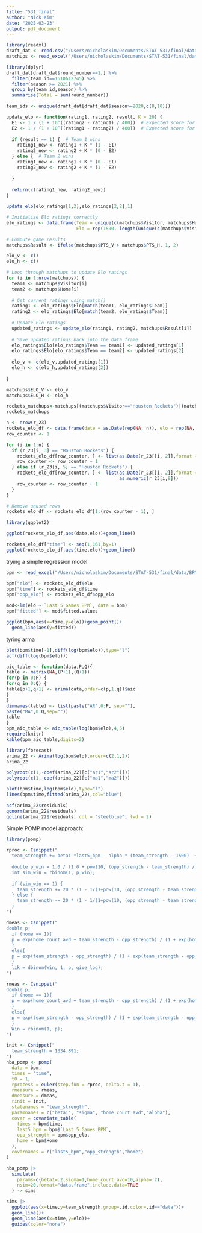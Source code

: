 ```yaml
---
title: "531_final"
author: "Nick Kim"
date: "2025-03-23"
output: pdf_document
---
```


```r
library(readxl)
draft_dat <- read.csv("/Users/nicholaskim/Documents/STAT-531/final/data/draft_history.csv")
matchups <- read_excel("/Users/nicholaskim/Documents/STAT-531/final/data/matchups.xlsx")
```

```r
library(dplyr)
draft_dat[draft_dat$round_number==1,] %>% 
  filter(team_id==1610612745) %>% 
  filter(season >= 2021) %>% 
  group_by(team_id,season) %>% 
  summarise(Total = sum(round_number))
```

```r
team_ids <- unique(draft_dat[draft_dat$season>=2020,c(8,10)])
```

```r
update_elo <- function(rating1, rating2, result, K = 20) {
  E1 <- 1 / (1 + 10^((rating2 - rating1) / 400))  # Expected score for team 1
  E2 <- 1 / (1 + 10^((rating1 - rating2) / 400))  # Expected score for team 2
  
  if (result == 1) {  # Team 1 wins
    rating1_new <- rating1 + K * (1 - E1)
    rating2_new <- rating2 + K * (0 - E2)
  } else {  # Team 2 wins
    rating1_new <- rating1 + K * (0 - E1)
    rating2_new <- rating2 + K * (1 - E2)
    
  } 
  
  return(c(rating1_new, rating2_new))
}
```


```r
update_elo(elo_ratings[1,2],elo_ratings[2,2],1)
```

```r
# Initialize Elo ratings correctly
elo_ratings <- data.frame(Team = unique(c(matchups$Visitor, matchups$Home)),
                          Elo = rep(1500, length(unique(c(matchups$Visitor, matchups$Home)))))

# Compute game results
matchups$Result <- ifelse(matchups$PTS_V > matchups$PTS_H, 1, 2)  

elo_v <- c()
elo_h <- c()

# Loop through matchups to update Elo ratings
for (i in 1:nrow(matchups)) {
  team1 <- matchups$Visitor[i]
  team2 <- matchups$Home[i]
  
  # Get current ratings using match()
  rating1 <- elo_ratings$Elo[match(team1, elo_ratings$Team)]
  rating2 <- elo_ratings$Elo[match(team2, elo_ratings$Team)]
  
  # Update Elo ratings
  updated_ratings <- update_elo(rating1, rating2, matchups$Result[i])
  
  # Save updated ratings back into the data frame
  elo_ratings$Elo[elo_ratings$Team == team1] <- updated_ratings[1]
  elo_ratings$Elo[elo_ratings$Team == team2] <- updated_ratings[2]
  
  elo_v <- c(elo_v,updated_ratings[1])
  elo_h <- c(elo_h,updated_ratings[2])
  
}

matchups$ELO_V <- elo_v
matchups$ELO_H <- elo_h
```

```r
rockets_matchups<-matchups[(matchups$Visitor=="Houston Rockets")|(matchups$Home=="Houston Rockets"),]
rockets_matchups
```
```r
n <- nrow(r_23)
rockets_elo_df <- data.frame(date = as.Date(rep(NA, n)), elo = rep(NA, n), opp_elo = rep(NA, n))
row_counter <- 1

for (i in 1:n) {
  if (r_23[i, 3] == "Houston Rockets") {
    rockets_elo_df[row_counter, ] <- list(as.Date(r_23[[i, 2]],format = "%a, %b %d, %Y"), as.numeric(r_23[i, 9]), as.numeric(r_23[i,10]))
    row_counter <- row_counter + 1
  } else if (r_23[i, 5] == "Houston Rockets") {
    rockets_elo_df[row_counter, ] <- list(as.Date(r_23[[i, 2]],format = "%a, %b %d, %Y"), as.numeric(r_23[i, 10]),
                                          as.numeric(r_23[i,9]))
    row_counter <- row_counter + 1
  }
}

# Remove unused rows
rockets_elo_df <- rockets_elo_df[1:(row_counter - 1), ]

```

```r
library(ggplot2)

ggplot(rockets_elo_df,aes(date,elo))+geom_line()

rockets_elo_df["time"] <- seq(1,161,by=1)
ggplot(rockets_elo_df,aes(time,elo))+geom_line()
```
trying a simple regression model
```r
bpm <- read_excel("/Users/nicholaskim/Documents/STAT-531/final/data/BPM.xls")

bpm["elo"] <- rockets_elo_df$elo
bpm["time"] <- rockets_elo_df$time
bpm["opp_elo"] <- rockets_elo_df$opp_elo

mod<-lm(elo ~ `Last 5 Games BPM`, data = bpm)
bpm["fitted"] <- mod$fitted.values

ggplot(bpm,aes(x=time,y=elo))+geom_point()+
  geom_line(aes(y=fitted))
```

tyring arma
```r
plot(bpm$time[-1],diff(log(bpm$elo)),type="l")
acf(diff(log(bpm$elo)))
```
```r
aic_table <- function(data,P,Q){
table <- matrix(NA,(P+1),(Q+1))
for(p in 0:P) {
for(q in 0:Q) {
table[p+1,q+1] <- arima(data,order=c(p,1,q))$aic
}
}
dimnames(table) <- list(paste("AR",0:P, sep=""),
paste("MA",0:Q,sep=""))
table
}
bpm_aic_table <- aic_table(log(bpm$elo),4,5)
require(knitr)
kable(bpm_aic_table,digits=2)
```
```r
library(forecast)
arima_22 <- Arima(log(bpm$elo),order=c(2,1,2))
arima_22
```
```r
polyroot(c(1,-coef(arima_22)[c("ar1","ar2")]))
polyroot(c(1,-coef(arima_22)[c("ma1","ma2")]))
```

```r
plot(bpm$time,log(bpm$elo),type="l")
lines(bpm$time,fitted(arima_22),col="blue")
```

```r
acf(arima_22$residuals)
qqnorm(arima_22$residuals)
qqline(arima_22$residuals, col = "steelblue", lwd = 2)
```
Simple POMP model approach:

```r
library(pomp)

rproc <- Csnippet("
  team_strength += beta1 *last5_bpm - alpha * (team_strength - 1500)  + rnorm(0, sigma);
  
  double p_win = 1.0 / (1.0 + pow(10, (opp_strength - team_strength) / 400));
  int sim_win = rbinom(1, p_win); 
  
  if (sim_win == 1) {
    team_strength += 20 * (1 - 1/(1+pow(10, (opp_strength - team_strength)/400)));  
  } else {
    team_strength -= 20 * (1 - 1/(1+pow(10, (opp_strength - team_strength)/400)));  
  }
")

dmeas <- Csnippet("
double p;
  if (home == 1){
  p = exp(home_court_avd + team_strength - opp_strength) / (1 + exp(home_court_avd + team_strength - opp_strength));
  }
  else{
  p = exp(team_strength - opp_strength) / (1 + exp(team_strength - opp_strength));
  }
  lik = dbinom(Win, 1, p, give_log);
")

rmeas <- Csnippet("
double p;
  if (home == 1){
  p = exp(home_court_avd + team_strength - opp_strength) / (1 + exp(home_court_avd + team_strength - opp_strength));
  }
  else{
  p = exp(team_strength - opp_strength) / (1 + exp(team_strength - opp_strength));
  }
  Win = rbinom(1, p);
")

init <- Csnippet("
  team_strength = 1334.891;
")
nba_pomp <- pomp(
  data = bpm,
  times = "time",
  t0 = 1,
  rprocess = euler(step.fun = rproc, delta.t = 1),
  rmeasure = rmeas,
  dmeasure = dmeas,
  rinit = init,
  statenames = "team_strength",
  paramnames = c("beta1", "sigma", "home_court_avd","alpha"),
  covar = covariate_table(
    times = bpm$time,
    last5_bpm = bpm$`Last 5 Games BPM`,
    opp_strength = bpm$opp_elo,
    home = bpm$Home
  ),
  covarnames = c("last5_bpm","opp_strength","home")
)
```

```r
nba_pomp |>
  simulate(
    params=c(beta1=.2,sigma=1,home_court_avd=10,alpha=.2),
    nsim=20,format="data.frame",include.data=TRUE
  ) -> sims

sims |>
  ggplot(aes(x=time,y=team_strength,group=.id,color=.id=="data"))+
  geom_line()+
  geom_line(aes(x=time,y=elo))+
  guides(color="none")
```






